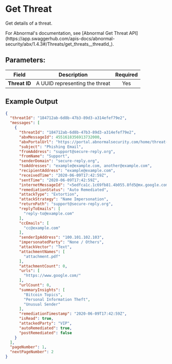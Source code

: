
# Get Threat

Get details of a threat.

<Callout type="info">
	For Abnormal's documentation, see [Abnormal Get Threat API](https://app.swaggerhub.com/apis-docs/abnormal-security/abx/1.4.3#/Threats/get_threats__threatId_).
</Callout>

## Parameters:

| Field          | Description                    | Required |
| -------------- | ------------------------------ | :------: |
| **Threat ID**  | A UUID representing the threat |   Yes    |

## Example Output

```json
{
  "threatId": "184712ab-6d8b-47b3-89d3-a314efef79e2",
  "messages": [
    {
      "threatId": "184712ab-6d8b-47b3-89d3-a314efef79e2",
      "abxMessageId": 4551618356913732000,
      "abxPortalUrl": "https://portal.abnormalsecurity.com/home/threat-center/remediation-history/4551618356913732076",
      "subject": "Phishing Email",
      "fromAddress": "support@secure-reply.org",
      "fromName": "Support",
      "senderDomain": "secure-reply.org",
      "toAddresses": "example@example.com, another@example.com",
      "recipientAddress": "example@example.com",
      "receivedTime": "2020-06-09T17:42:59Z",
      "sentTime": "2020-06-09T17:42:59Z",
      "internetMessageId": "<5edfca1c.1c69fb81.4b055.8fd5@mx.google.com>",
      "remediationStatus": "Auto Remediated",
      "attackType": "Extortion",
      "attackStrategy": "Name Impersonation",
      "returnPath": "support@secure-reply.org",
      "replyToEmails": [
        "reply-to@example.com"
      ],
      "ccEmails": [
        "cc@example.com"
      ],
      "senderIpAddress": "100.101.102.103",
      "impersonatedParty": "None / Others",
      "attackVector": "Text",
      "attachmentNames": [
        "attachment.pdf"
      ],
      "attachmentCount": 0,
      "urls": [
        "https://www.google.com/"
      ],
      "urlCount": 0,
      "summaryInsights": [
        "Bitcoin Topics",
        "Personal Information Theft",
        "Unusual Sender"
      ],
      "remediationTimestamp": "2020-06-09T17:42:59Z",
      "isRead": true,
      "attackedParty": "VIP",
      "autoRemediated": true,
      "postRemediated": false
    }
  ],
  "pageNumber": 1,
  "nextPageNumber": 2
}

